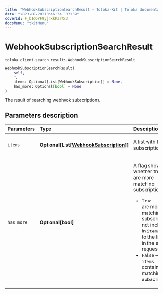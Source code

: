 ```yaml
---
title: "WebhookSubscriptionSearchResult — Toloka-Kit | Toloka documentation"
date: "2023-06-20T13:46:34.137239"
coverId: F_bIcOYF9yjrxkPZrXc3
docsMenu: "tkitMenu"
---
```


# WebhookSubscriptionSearchResult

`toloka.client.search_results.WebhookSubscriptionSearchResult`

```python
WebhookSubscriptionSearchResult(
    self,
    *,
    items: Optional[List[WebhookSubscription]] = None,
    has_more: Optional[bool] = None
)
```

The result of searching webhook subscriptions.

## Parameters description

| Parameters | Type | Description |
| :----------| :----| :-----------|
`items`|**Optional\[List\[[WebhookSubscription](/docs/toloka-kit/reference/toloka.client.webhook_subscription.WebhookSubscription)\]\]**|<p>A list with found subscriptions.</p>
`has_more`|**Optional\[bool\]**|<p>A flag showing whether there are more matching subscriptions.</p> <ul> <li>`True` — There are more matching subscriptions, not included in `items` due to the limit set in the search request.</li> <li>`False` — `items` contains all matching subscriptions.</li> </ul>